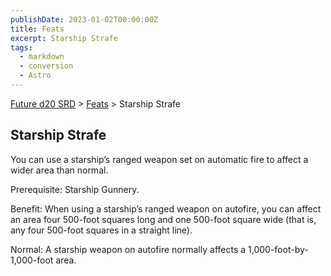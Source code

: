 ```yaml
---
publishDate: 2023-01-02T00:00:00Z
title: Feats
excerpt: Starship Strafe
tags:
  - markdown
  - conversion
  - Astro
---
```






[Future d20 SRD](/#futureD20) > [Feats](future-d20-srd-feats-index) > Starship Strafe




## Starship Strafe


You can use a starship’s ranged weapon set on automatic fire to affect a wider area than normal.


Prerequisite: Starship Gunnery.


Benefit: When using a starship’s ranged weapon on autofire, you can affect an area four 500-foot squares long and one 500-foot square wide (that is, any four 500-foot squares in a straight line).


Normal: A starship weapon on autofire normally affects a 1,000-foot-by-1,000-foot area.



